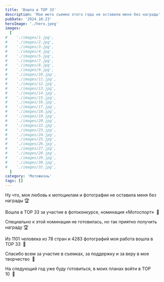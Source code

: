 ```yaml
---
title: 'Вошла в ТОР 33'
description: 'Мои мото съемки этого года не оставили меня без награды'
pubDate: '2024.10.23'
heroImage: './hero.jpeg'
images:
  [
#    './images/1.jpg',
#    './images/2.jpg',
#    './images/3.jpg',
#    './images/4.jpg',
#    './images/5.jpg',
#    './images/7.jpg',
#    './images/8.jpg',
#    './images/9.jpg',
#    './images/10.jpg',
#    './images/11.jpg',
#    './images/12.jpg',
#    './images/13.jpg',
#    './images/14.jpg',
#    './images/15.jpg',
#    './images/16.jpg',
#    './images/17.jpg',
#    './images/18.jpg',
#    './images/19.jpg',
#    './images/20.jpg',
#    './images/22.jpg',
#    './images/23.jpg',
#    './images/24.jpg',
#    './images/25.jpg',
#    './images/26.jpg',
#    './images/27.jpg',
#    './images/28.jpg',
#    './images/29.jpg',
#    './images/30.jpg',
#    './images/31.jpg',
  ]
category: 'Мотожизнь'
tags: []
---
```


Ну что, моя любовь к мотоциклам и фотографии не оставила меня без награды 🏆

Вошла в ТОР 33 за участие в фотоконкурсе, номинация «Мотоспорт»  🙌

Специально к этой номинации не готовилась, но так приятно получить награду 🏆

Из 1101 человека из 78 стран и 4283 фотографий моя работа вошла в ТОР 33  💪

Спасибо всем за участие в съемках, за поддержку и за веру в мое творчество  🙌

На следующий год уже буду готовиться, в моих планах войти в ТОР 10  💪


